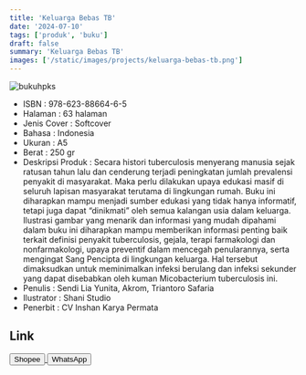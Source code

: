 ```yaml
---
title: 'Keluarga Bebas TB'
date: '2024-07-10'
tags: ['produk', 'buku']
draft: false
summary: 'Keluarga Bebas TB'
images: ['/static/images/projects/keluarga-bebas-tb.png']
---
```


![bukuhpks](/static/images/projects/keluarga-bebas-tb.png)

- ISBN : 978-623-88664-6-5
- Halaman : 63 halaman
- Jenis Cover : Softcover
- Bahasa : Indonesia
- Ukuran : A5
- Berat : 250 gr
- Deskripsi Produk : Secara histori tuberculosis menyerang manusia sejak ratusan tahun lalu dan cenderung terjadi peningkatan jumlah prevalensi penyakit di masyarakat. Maka perlu dilakukan upaya edukasi masif di seluruh lapisan masyarakat terutama di lingkungan rumah. Buku ini diharapkan mampu menjadi sumber edukasi yang tidak hanya informatif, tetapi juga dapat “dinikmati” oleh semua kalangan usia dalam keluarga. Ilustrasi gambar yang menarik dan informasi yang mudah dipahami dalam buku ini diharapkan mampu memberikan informasi penting baik terkait definisi penyakit tuberculosis, gejala, terapi farmakologi dan nonfarmakologi, upaya preventif dalam mencegah penularannya, serta mengingat Sang Pencipta di lingkungan keluarga. Hal tersebut dimaksudkan untuk meminimalkan infeksi berulang dan infeksi sekunder yang dapat disebabkan oleh kuman Micobacterium tuberculosis ini.
- Penulis : Sendi Lia Yunita, Akrom, Triantoro Safaria
- Ilustrator : Shani Studio
- Penerbit : CV Inshan Karya Permata

## Link

<div>
<a
  href="https://shopee.co.id/product/826142690/27354916486/"
  target="_blank"
>
  <button className="btn-shopee">Shopee</button>
</a>

  <a href="https://wa.me/6281567891021" target="_blank">
    <button className="btn-wa">WhatsApp</button>
  </a>
</div>
